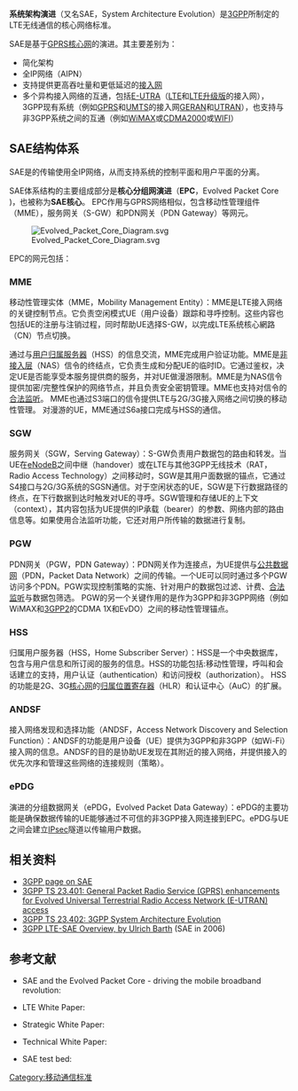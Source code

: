 {{expert-subject|time=2011-10-27T03:57:38+00:00}}
{{Expand English}}
{{NoteTA|1=zh-cn:核心分组网演进;zh-tw:演進版分封核心;}}

'''系统架构演进'''（又名SAE，System Architecture Evolution）是[[3GPP|3GPP]]所制定的LTE无线通信的核心网络标准。

SAE是基于[[SGSN|GPRS核心网]]的演进。其主要差别为：
*简化架构
*全IP网络（AIPN）
*支持提供更高吞吐量和更低延迟的[[无线电接入网|接入网]]
*多个异构接入网络的互通，包括[[E-UTRA|E-UTRA]]（[[LTE|LTE]]和[[LTE升级版|LTE升级版]]的接入网），3GPP现有系统（例如[[GPRS|GPRS]]和[[UMTS|UMTS]]的接入网[[GERAN|GERAN]]和[[UTRAN|UTRAN]]），也支持与非3GPP系统之间的互通（例如[[WiMAX|WiMAX]]或[[CDMA2000|CDMA2000]]或[[WIFI|WIFI]]）

== SAE结构体系==
SAE是的传输使用全IP网络，从而支持系统的控制平面和用户平面的分离。

SAE体系结构的主要组成部分是'''核心分组网演进'''（'''EPC'''，Evolved Packet Core )，也被称为'''SAE核心'''。 EPC作用与GPRS网络相似，包含移动性管理组件（MME），服务网关（S-GW）和PDN网关（PDN Gateway）等网元。

[[File:Evolved_Packet_Core_Diagram.svg|thumb]]

EPC的网元包括{{r|TS23002|WhiteBook}}：

=== MME ===
移动性管理实体（MME，Mobility Management Entity）：MME是LTE接入网络的关键控制节点。它负责空闲模式UE（用户设备）跟踪和寻呼控制。这些内容也包括UE的注册与注销过程，同时帮助UE选择S-GW，以完成LTE系统核心網路（CN）节点切换。

通过与[[IP多媒体子系统#用户归属服务器|用户归属服务器]]（HSS）的信息交流，MME完成用户验证功能。MME是[[非接入层|非接入层]]（NAS）信令的终结点，它负责生成和分配UE的临时ID。它通过鉴权，决定UE是否能享受本服务提供商的服务，并对UE做漫游限制。MME是为NAS信令提供加密/完整性保护的网络节点，并且负责安全密钥管理。MME也支持对信令的[[合法监听|合法监听]]。 MME也通过S3端口的信令提供LTE与2G/3G接入网络之间切换的移动性管理。 对漫游的UE，MME通过S6a接口完成与HSS的通信。

=== SGW ===
服务网关（SGW，Serving Gateway）：S-GW负责用户数据包的路由和转发。当UE在[[eNodeB|eNodeB]]之间中继（handover）或在LTE与其他3GPP无线技术（RAT，Radio Access Technology）之间移动时，SGW是其用户面数据的锚点，它通过S4接口与2G/3G系统的SGSN通信。对于空闲状态的UE，SGW是下行数据路径的终点，在下行数据到达时触发对UE的寻呼。SGW管理和存储UE的上下文（context），其内容包括为UE提供的IP承载（bearer）的参数、网络内部的路由信息等。如果使用合法监听功能，它还对用户所传输的数据进行复制。

=== PGW ===
PDN网关（PGW，PDN Gateway）：PDN网关作为连接点，为UE提供与[[公共数据网|公共数据网]]（PDN，Packet Data Network）之间的传输。一个UE可以同时通过多个PGW访问多个PDN。PGW实现控制策略的实施、针对用户的数据包过滤、计费、[[合法监听|合法监听]]与数据包筛选。 PGW的另一个关键作用的是作为3GPP和非3GPP网络（例如WiMAX和[[3GPP2|3GPP2]]的CDMA 1X和EvDO）之间的移动性管理锚点。

=== HSS ===
归属用户服务器（HSS，Home Subscriber Server）：HSS是一个中央数据库，包含与用户信息和所订阅的服务的信息。HSS的功能包括:移动性管理，呼叫和会话建立的支持，用户认证（authentication）和访问授权（authorization）。 HSS的功能是2G、3G[[网络交换子系统|核心网]]的[[归属位置寄存器|归属位置寄存器]]（HLR）和认证中心（AuC）的扩展。

=== ANDSF ===
接入网络发现和选择功能（ANDSF，Access Network Discovery and Selection Function）：ANDSF的功能是用户设备（UE）提供为3GPP和非3GPP（如Wi-Fi）接入网的信息。ANDSF的目的是协助UE发现在其附近的接入网络，并提供接入的优先次序和管理这些网络的连接规则（策略）。

=== ePDG ===
演进的分组数据网关（ePDG，Evolved Packet Data Gateway）：ePDG的主要功能是确保数据传输的UE能够通过不可信的非3GPP接入网连接到EPC。ePDG与UE之间会建立[[IPsec|IPsec]]隧道以传输用户数据。

== 相关资料 ==

* [http://www.3gpp.org/LTE.html 3GPP page on SAE]{{dead link|date=2018年1月 |bot=InternetArchiveBot |fix-attempted=yes }}
* [http://www.3gpp.org/ftp/Specs/html-info/23401.htm 3GPP TS 23.401: General Packet Radio Service (GPRS) enhancements for Evolved Universal Terrestrial Radio Access Network (E-UTRAN) access] {{Wayback|url=http://www.3gpp.org/ftp/Specs/html-info/23401.htm |date=20081017190614 }}
* [http://www.3gpp.org/ftp/Specs/html-info/23402.htm 3GPP TS 23.402: 3GPP System Architecture Evolution] {{Wayback|url=http://www.3gpp.org/ftp/Specs/html-info/23402.htm |date=20081208085057 }}
* [https://web.archive.org/web/20070927195715/http://www.ikr.uni-stuttgart.de/Content/itg/fg524/Meetings/2006-09-29-Ulm/01-3GPP_LTE-SAE_Overview_Sep06.pdf 3GPP LTE-SAE Overview, by Ulrich Barth] (SAE in 2006)

== 参考文献 ==

{{Reflist|refs=
<ref name=TS23002>{{cite web|url=http://www.3gpp.org/ftp/Specs/html-info/23002.htm|title=3GPP TS 23.002: Network architecture|publisher=[[3GPP|3GPP]]|language=en|access-date=2011-12-09|archive-date=2008-12-01|archive-url=https://web.archive.org/web/20081201164012/http://www.3gpp.org/ftp/specs/html-info/23002.htm|dead-url=no}}</ref>
<ref name=WhiteBook>{{cite web|title=LTE – An introduction|publisher=Ericsson|url=http://www.ericsson.com/res/docs/whitepapers/lte_overview.pdf|format=PDF|deadurl=yes|archiveurl=https://web.archive.org/web/20100801122658/http://www.ericsson.com/res/docs/whitepapers/lte_overview.pdf|archivedate=2010-08-01}}</ref>
}}

* SAE and the Evolved Packet Core - driving the mobile broadband revolution: {{cite web|title=SAE and the Evolved Packet Core - driving the mobile broadband revolution|publisher=Elsevier|url=http://www.elsevier.com/wps/find/bookdescription.cws_home/717228/description#description|deadurl=yes|archiveurl=https://www.webcitation.org/67xQmIF1A?url=http://www.elsevier.com/wps/find/bookdescription.cws_home/717228/description#description|archivedate=2012-05-26}}

* LTE White Paper: {{cite web|title=Long Term Evolution (LTE):A Technical Overview|publisher=Motorola|url=http://www.motorola.com/staticfiles/Business/Solutions/Industry%20Solutions/Service%20Providers/Wireless%20Operators/LTE/_Document/Static%20Files/6834_MotDoc_New.pdf|format=PDF|deadurl=yes|archiveurl=https://www.webcitation.org/67xQn3p6K?url=http://www.motorola.com/web/Business/Solutions/Industry%20Solutions/Service%20Providers/Wireless%20Operators/LTE/_Document/Static%20Files/6834_MotDoc_New.pdf|archivedate=2012-05-26}}

* Strategic White Paper: {{cite web|title=Introduction to Evolved Packet Core|publisher=Alcatel-Lucent|url=http://downloads.lightreading.com/wplib/alcatellucent/ALU_WP_Intro_to_EPC.pdf|format=PDF|deadurl=yes|archiveurl=https://www.webcitation.org/67xQnUdSe?url=http://downloads.lightreading.com/wplib/alcatellucent/ALU_WP_Intro_to_EPC.pdf|archivedate=2012-05-26}}

* Technical White Paper: {{cite web|title=Evolved Packet Core solution: Innovation in LTE core|publisher=Alcatel-Lucent|url=http://downloads.lightreading.com/wplib/alcatellucent/ALU_WP_EPC_Technology.pdf|format=PDF|deadurl=yes|archiveurl=https://www.webcitation.org/67xQo3ujx?url=http://downloads.lightreading.com/wplib/alcatellucent/ALU_WP_EPC_Technology.pdf|archivedate=2012-05-26}}

* SAE test bed: {{cite web|title=Nomor provides SAE (System Architecture Evolution) test bed within the SEA project|publisher=Nomor Research|url=http://www.nomor.de/home/company/company-news/news/news/nomor-provides-sae-system-architecture-evolution-test-bed-within-the-sea-project|deadurl=yes|archiveurl=https://web.archive.org/web/20111005032158/http://www.nomor.de/home/company/company-news/news/news/nomor-provides-sae-system-architecture-evolution-test-bed-within-the-sea-project|archivedate=2011年10月5日|df=}}

[[Category:移动通信标准|Category:移动通信标准]]